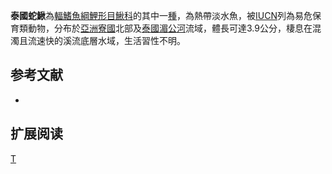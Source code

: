 {{Speciesbox 
| taxon = Serpenticobitis cingulata
| status = VU
| status_system = IUCN3.1
| authority =  [[Roberts|Roberts]], 1997
| synonyms = 
}}
'''泰國蛇鰍'''為[[輻鰭魚綱|輻鰭魚綱]][[鯉形目|鯉形目]][[鰍科|鰍科]]的其中一[[種|種]]，為熱帶淡水魚，被[[IUCN|IUCN]]列為易危保育類動物，分布於[[亞洲|亞洲]][[寮國|寮國]]北部及[[泰國|泰國]][[湄公河|湄公河]]流域，體長可達3.9公分，棲息在混濁且流速快的溪流底層水域，生活習性不明。

==参考文献==
{{refbegin}}
*{{FishBase_species|genus=Serpenticobitis|species=cingulata|year=2014|month=2}}
{{refend}}

== 扩展阅读 ==
{{refbegin}}
{{wikispecies-inline|Serpenticobitis cingulata|泰國蛇鰍}}
{{refend}}
{{Taxonbar|from=Q5776933}}

[[Category:蛇鰍屬|T]]